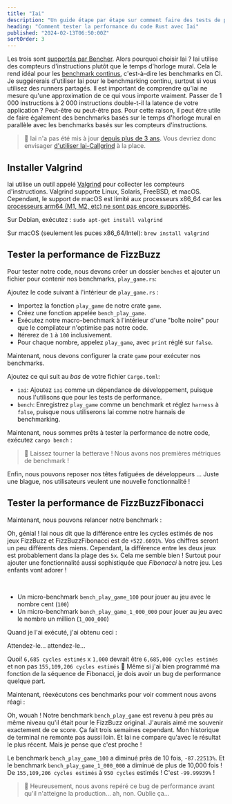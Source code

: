 ```yaml
---
title: "Iai"
description: "Un guide étape par étape sur comment faire des tests de performance sur du code Rust avec Iai"
heading: "Comment tester la performance du code Rust avec Iai"
published: "2024-02-13T06:50:00Z"
sortOrder: 3
---
```



<Benchmarking />

<FizzBuzzRust />

<StepByStepRust />

<MicroVsMacro />

<BenchmarkingRust />

Les trois sont [supportés par Bencher](/fr/docs/explanation/adapters/). Alors pourquoi choisir Iai ?
Iai utilise des compteurs d'instructions plutôt que le temps d'horloge mural.
Cela le rend idéal pour les [benchmark continus](/fr/docs/explanation/continuous-benchmarking/), c'est-à-dire les benchmarks en CI.
Je suggérerais d'utiliser Iai pour le benchmarking continu, surtout si vous utilisez des runners partagés.
Il est important de comprendre qu'Iai ne mesure qu'une approximation de ce qui vous importe vraiment.
Passer de 1 000 instructions à 2 000 instructions double-t-il la latence de votre application ?
Peut-être ou peut-être pas.
Pour cette raison, il peut être utile de faire également des benchmarks basés sur le temps d'horloge mural en parallèle avec les benchmarks basés sur les compteurs d'instructions.

> 🐰 Iai n'a pas été mis à jour [depuis plus de 3 ans](https://github.com/bheisler/iai/commits/main/). Vous devriez donc envisager [d'utiliser Iai-Callgrind](/fr/docs/explanation/adapters/#-rust-iai-callgrind) à la place.

## Installer Valgrind

Iai utilise un outil appelé [Valgrind](https://valgrind.org/) pour collecter les compteurs d'instructions.
Valgrind supporte Linux, Solaris, FreeBSD, et macOS.
Cependant, le support de macOS est limité aux processeurs x86_64 car les [processeurs arm64 (M1, M2, etc) ne sont pas encore supportés](https://github.com/LouisBrunner/valgrind-macos/issues/56).

Sur Debian, exécutez : `sudo apt-get install valgrind`

Sur macOS (seulement les puces x86_64/Intel): `brew install valgrind`

<FizzBuzzRefactor />

## Tester la performance de FizzBuzz

Pour tester notre code, nous devons créer un dossier `benches` et ajouter un fichier pour contenir nos benchmarks, `play_game.rs`:

<GameBenchesTree />

Ajoutez le code suivant à l'intérieur de `play_game.rs` :

<FizzBuzzRefactorBenchesCode />

- Importez la fonction `play_game` de notre crate `game`.
- Créez une fonction appelée `bench_play_game`.
- Exécutez notre macro-benchmark à l'intérieur d'une "boîte noire" pour que le compilateur n'optimise pas notre code.
- Itérerez de `1` à `100` inclusivement.
- Pour chaque nombre, appelez `play_game`, avec `print` réglé sur `false`.

Maintenant, nous devons configurer la crate `game` pour exécuter nos benchmarks.

Ajoutez ce qui suit au _bas_ de votre fichier `Cargo.toml`:

<GameCargoToml />

- `iai`: Ajoutez `iai` comme un dépendance de développement, puisque nous l'utilisons que pour les tests de performance.
- `bench`: Enregistrez `play_game` comme un benchmark et réglez `harness` à `false`, puisque nous utiliserons Iai comme notre harnais de benchmarking.

Maintenant, nous sommes prêts à tester la performance de notre code, exécutez `cargo bench` :

<BenchPlayGameOutput />

> 🐰 Laissez tourner la betterave ! Nous avons nos premières métriques de benchmark !

Enfin, nous pouvons reposer nos têtes fatiguées de développeurs ...
Juste une blague, nos utilisateurs veulent une nouvelle fonctionnalité !

<FizzBuzzFibonacciRust>
  <PlayGameRustCode />
</FizzBuzzFibonacciRust>

## Tester la performance de FizzBuzzFibonacci

Maintenant, nous pouvons relancer notre benchmark :

<BenchPlayGameFibonacciOutput />

Oh, génial ! Iai nous dit que la différence entre les cycles estimés de nos jeux FizzBuzz et FizzBuzzFibonacci est de `+522.6091%`.
Vos chiffres seront un peu différents des miens.
Cependant, la différence entre les deux jeux est probablement dans la plage des `5x`.
Cela me semble bien ! Surtout pour ajouter une fonctionnalité aussi sophistiquée que _Fibonacci_ à notre jeu.
Les enfants vont adorer !

<FizzBuzzFibonacciOpenRust>
  <FizzBuzzFibonacciOpenRustCode />
</FizzBuzzFibonacciOpenRust>

<TheEnd />

<br />

<OnFire />

<BenchPlayGameOnFireCode />

- Un micro-benchmark `bench_play_game_100` pour jouer au jeu avec le nombre cent (`100`)
- Un micro-benchmark `bench_play_game_1_000_000` pour jouer au jeu avec le nombre un million (`1_000_000`)

Quand je l'ai exécuté, j'ai obtenu ceci :

<BenchPlayGameOnFireOutputStart />

Attendez-le... attendez-le...

<BenchPlayGameOnFireOutput />

Quoi! `6,685 cycles estimés` x `1,000` devrait être `6,685,000 cycles estimés` et non pas `155,109,206 cycles estimés` 🤯
Même si j'ai bien programmé ma fonction de la séquence de Fibonacci, je dois avoir un bug de performance quelque part.

<FizzBuzzFibonacciFixRust />

Maintenant, réexécutons ces benchmarks pour voir comment nous avons réagi :

<BenchPlayGameFixOutput />

Oh, wouah ! Notre benchmark `bench_play_game` est revenu à peu près au même niveau qu'il était pour le FizzBuzz original.
J'aurais aimé me souvenir exactement de ce score. Ça fait trois semaines cependant.
Mon historique de terminal ne remonte pas aussi loin.
Et Iai ne compare qu'avec le résultat le plus récent.
Mais je pense que c'est proche !

Le benchmark `bench_play_game_100` a diminué près de 10 fois, `-87.22513%`.
Et le benchmark `bench_play_game_1_000_000` a diminué de plus de 10,000 fois ! De `155,109,206 cycles estimés` à `950 cycles` estimés !
C'est `-99.99939%` !

> 🐰 Heureusement, nous avons repéré ce bug de performance avant qu'il n'atteigne la production... ah, non. Oublie ça...

<CatchInCi />

<CatchInCiOutput />

<CatchInCiPlot />

<CatchInCiPlotRustBench title="Comment faire des tests de performance sur Rust avec Iai" />

<BencherFooter />

